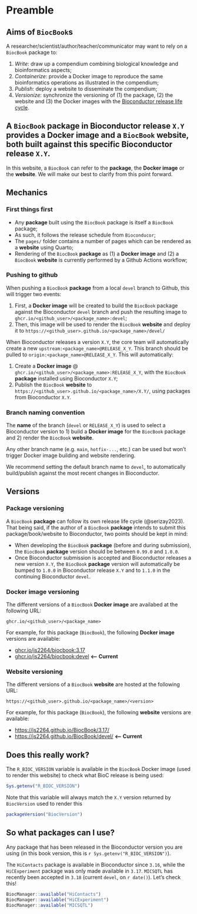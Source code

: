 # Preamble {-}

## Aims of `BiocBook`s

A researcher/scientist/author/teacher/communicator may want to rely on 
a `BiocBook` package to: 

1. *Write*: draw up a compendium combining biological knowledge and bioinformatics aspects;
2. *Containerize*: provide a Docker image to reproduce the same bioinformatics operations as illustrated in the compendium;
3. *Publish*: deploy a website to disseminate the compendium; 
4. *Versionize*: synchronize the versioning of (1) the package, (2) the website and (3) the Docker images with the [Bioconductor release life cycle](https://contributions.bioconductor.org/use-devel.html). 

::: {.callout-tip icon='true'}
## A `BiocBook` package in Bioconductor release `X.Y` provides a **Docker image** and a **`BiocBook` website**, both built against this specific Bioconductor release `X.Y`.
:::

In this website, a `BiocBook` can refer to the **package**, the **Docker image** or the **website**. We will 
make our best to clarify from this point forward. 

## Mechanics 

### First things first

- Any **package** built using the `BiocBook` package is itself a `BiocBook` package;
- As such, it follows the release schedule from `Bioconducor`; 
- The `pages/` folder contains a number of pages which can be rendered as a **website** using Quarto; 
- Rendering of the `BiocBook` **package** as (1) a **Docker image** and (2) a `BiocBook` **website** is currently performed by a Github Actions workflow; 

### Pushing to github

When pushing a `BiocBook` **package** from a local `devel` branch to Github, this will trigger two events: 

1. First, a **Docker image** will be created to build the `BiocBook` package against the Bioconductor `devel` branch and push the resulting image to `ghcr.io/<github_user>/<package_name>:devel`;
2. Then, this image will be used to render the `BiocBook` **website** and deploy it to `https://<github_user>.github.io/<package_name>/devel/`

When Bioconductor releases a version `X.Y`, the core team will automatically create a new `upstream:<package_name>@RELEASE_X_Y`. 
This branch should be pulled to `origin:<package_name>@RELEASE_X_Y`. This will automatically: 

1. Create a **Docker image** @ `ghcr.io/<github_user>/<package_name>:RELEASE_X_Y`, with the `BiocBook` **package** installed using Bioconductor `X.Y`;
2. Publish the `BiocBook` **website** to `https://<github_user>.github.io/<package_name>/X.Y/`, using packages from Bioconductor `X.Y`.

### Branch naming convention

The **name** of the branch (`devel` or `RELEASE_X_Y`) is used to select a 
Bioconductor version to 1) build a **Docker image** for the `BiocBook` package 
and 2) render the `BiocBook` **website**. 

Any other branch name (e.g. `main`, `hotfix-...`, etc.) can be used but won't 
trigger Docker image building and website rendering. 

::: {.callout-warning icon='true'}
We recommend setting the default branch name to `devel`, to automatically 
build/publish against the most recent changes in Bioconductor. 
:::

## Versions

### Package versioning

A `BiocBook` **package** can follow its own release life cycle (@serizay2023). That being said, 
if the author of a `BiocBook` **package** intends to submit this package/book/website 
to Bioconductor, two points should be kept in mind: 

- When developing the `BiocBook` **package** (before and during submission), the `BiocBook` **package** version should be between `0.99.0` and `1.0.0`. 
- Once Bioconductor submission is accepted and Bioconductor releases a new version `X.Y`, the `BiocBook` **package** version will automatically be bumped to `1.0.0` in Bioconductor release `X.Y` and to `1.1.0` in the continuing Bioconductor `devel`.

### Docker image versioning

The different versions of a `BiocBook` **Docker image** are availabed at the following URL: 

`ghcr.io/<github_user>/<package_name>`

For example, for this package (`BiocBook`), the following **Docker image** versions are available: 

- [ghcr.io/js2264/biocbook:3.17](https://github.com/js2264?tab=packages&repo_name=BiocBook)
- [ghcr.io/js2264/biocbook:devel](https://github.com/js2264?tab=packages&repo_name=BiocBook) **<-- Current**

### Website versioning

The different versions of a `BiocBook` **website** are hosted at the following URL: 

`https://<github_user>.github.io/<package_name>/<version>`

For example, for this package (`BiocBook`), the following **website** versions are available: 

- [https://js2264.github.io/BiocBook/3.17/](https://js2264.github.io/BiocBook/3.17/)
- [https://js2264.github.io/BiocBook/devel/](https://js2264.github.io/BiocBook/devel/) **<-- Current**

## Does this really work? 

The `R_BIOC_VERSION` variable is available in the `BiocBook` Docker image (used 
to render this website) to check what BioC release is being used: 

```r
Sys.getenv("R_BIOC_VERSION")
```

Note that this variable will always match the `X.Y` version returned by `BiocVersion` 
used to render this 

```r
packageVersion("BiocVersion")
```

## So what packages can I use? 

Any package that has been released in the Bioconductor version you are using
(in this book version, this is `r Sys.getenv("R_BIOC_VERSION")`).

The `HiContacts` package is available in Bioconductor since `3.16`, 
while the `HiCExperiment` package was only made available in `3.17`. 
`MICSQTL` has recently been accepted in `3.18` (current `devel`, on `r date()`).
Let's check this!

```r
BiocManager::available("HiContacts")
BiocManager::available("HiCExperiment")
BiocManager::available("MICSQTL")
```

